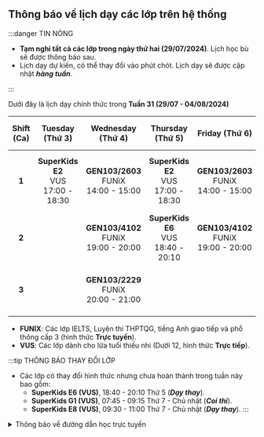## Thông báo về lịch dạy các lớp trên hệ thống

:::danger TIN NÓNG

- **Tạm nghỉ tất cả các lớp trong ngày thứ hai (29/07/2024)**. Lịch học bù sẽ được thông báo sau.
- Lịch dạy dự kiến, có thể thay đổi vào phút chót. Lịch dạy sẽ được cập nhật **_hàng tuần_**.

:::

Dưới đây là lịch dạy chính thức trong **Tuần 31 (29/07 - 04/08/2024)**

| **Shift (Ca)** |            **Tuesday (Thứ 3)**              |            **Wednesday (Thứ 4)**             |            **Thursday (Thứ 5)**             |             **Friday (Thứ 6)**               |            **Weekend (Thứ 7 - Chủ nhật)**              |
|:--------------:|:-------------------------------------------:|:--------------------------------------------:|:-------------------------------------------:|:--------------------------------------------:|:------------------------------------------------------:|
|      **1**     | **SuperKids E2** <br/>VUS<br/>17:00 - 18:30 | **GEN103/2603** <br/>FUNiX<br/>14:00 - 15:00 | **SuperKids E2** <br/>VUS<br/>17:00 - 18:30 | **GEN103/2603** <br/>FUNiX<br/>14:00 - 15:00 | **SuperKids G1** <br/>**Exam** - VUS<br/>07:45 - 09:15 |
|      **2**     |                                             | **GEN103/4102** <br/>FUNiX<br/>19:00 - 20:00 | **SuperKids E6** <br/>VUS<br/>18:40 - 20:10 | **GEN103/4102** <br/>FUNiX<br/>19:00 - 20:00 |       **SuperKids E8** <br/>VUS<br/>09:30 - 11:00      |
|      **3**     |                                             | **GEN103/2229** <br/>FUNiX<br/>20:00 - 21:00 |                                             |                                              |       **SuperKids E3** <br/>VUS<br/>16:10 - 17:40      |

- **FUNIX**: Các lớp IELTS, Luyện thi THPTQG, tiếng Anh giao tiếp và phổ thông cấp 3 (hình thức **Trực tuyến**).
- **VUS**: Các lớp dành cho lứa tuổi thiếu nhi (Dưới 12, hình thức **Trực tiếp**).

:::tip THÔNG BÁO THAY ĐỔI LỚP

- Các lớp có thay đổi hình thức nhưng chưa hoàn thành trong tuần này bao gồm:
    - **SuperKids E6 (VUS)**, 18:40 - 20:10 Thứ 5 (**_Dạy thay_**).
    - **SuperKids G1 (VUS)**, 07:45 - 09:15 Thứ 7 - Chủ nhật (**_Coi thi_**).
    - **SuperKids E8 (VUS)**, 09:30 - 11:00 Thứ 7 - Chủ nhật (**_Dạy thay_**).
:::

<details>
<summary>Thông báo về đường dẫn học trực tuyến</summary>
<div>

**_Việc học trực tuyến sẽ được thực hiện qua hạ tầng online. Đường dẫn sẽ được cung cấp trong quá trình học. Người học
cũng có thể theo dõi các video bài giảng qua YouTube ở hai đường dẫn phía dưới._**

**_Trân trọng cảm ơn._**

</div>
</details>
